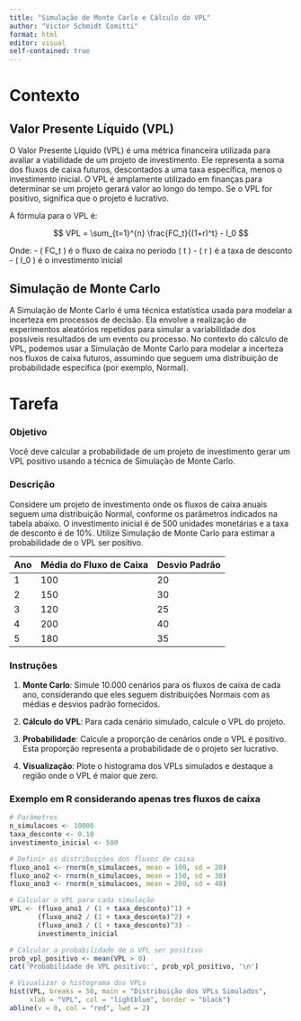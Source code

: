 ```yaml
---
title: "Simulação de Monte Carlo e Cálculo do VPL"
author: "Victor Schmidt Comitti"
format: html
editor: visual
self-contained: true
---
```


# Contexto

## Valor Presente Líquido (VPL)

O Valor Presente Líquido (VPL) é uma métrica financeira utilizada para avaliar a viabilidade de um projeto de investimento. Ele representa a soma dos fluxos de caixa futuros, descontados a uma taxa específica, menos o investimento inicial. O VPL é amplamente utilizado em finanças para determinar se um projeto gerará valor ao longo do tempo. Se o VPL for positivo, significa que o projeto é lucrativo.

A fórmula para o VPL é:

$$ VPL = \sum_{t=1}^{n} \frac{FC_t}{(1+r)^t} - I_0 $$

Onde:
- \( FC_t \) é o fluxo de caixa no período \( t \)
- \( r \) é a taxa de desconto
- \( I_0 \) é o investimento inicial

## Simulação de Monte Carlo

A Simulação de Monte Carlo é uma técnica estatística usada para modelar a incerteza em processos de decisão. Ela envolve a realização de experimentos aleatórios repetidos para simular a variabilidade dos possíveis resultados de um evento ou processo. No contexto do cálculo de VPL, podemos usar a Simulação de Monte Carlo para modelar a incerteza nos fluxos de caixa futuros, assumindo que seguem uma distribuição de probabilidade específica (por exemplo, Normal).

# Tarefa

### Objetivo

Você deve calcular a probabilidade de um projeto de investimento gerar um VPL positivo usando a técnica de Simulação de Monte Carlo.

### Descrição

Considere um projeto de investimento onde os fluxos de caixa anuais seguem uma distribuição Normal, conforme os parâmetros indicados na tabela abaixo. O investimento inicial é de 500 unidades monetárias e a taxa de desconto é de 10%. Utilize Simulação de Monte Carlo para estimar a probabilidade de o VPL ser positivo.

 Ano | Média do Fluxo de Caixa | Desvio Padrão |
|-----|-------------------------|---------------|
| 1   | 100                     | 20            |
| 2   | 150                     | 30            |
| 3   | 120                     | 25            |
| 4   | 200                     | 40            |
| 5   | 180                     | 35            |

### Instruções

1. **Monte Carlo**: Simule 10.000 cenários para os fluxos de caixa de cada ano, considerando que eles seguem distribuições Normais com as médias e desvios padrão fornecidos.
   
2. **Cálculo do VPL**: Para cada cenário simulado, calcule o VPL do projeto.

3. **Probabilidade**: Calcule a proporção de cenários onde o VPL é positivo. Esta proporção representa a probabilidade de o projeto ser lucrativo.

4. **Visualização**: Plote o histograma dos VPLs simulados e destaque a região onde o VPL é maior que zero.

### Exemplo em R considerando apenas tres fluxos de caixa

```r
# Parâmetros
n_simulacoes <- 10000
taxa_desconto <- 0.10
investimento_inicial <- 500

# Definir as distribuições dos fluxos de caixa
fluxo_ano1 <- rnorm(n_simulacoes, mean = 100, sd = 20)
fluxo_ano2 <- rnorm(n_simulacoes, mean = 150, sd = 30)
fluxo_ano3 <- rnorm(n_simulacoes, mean = 200, sd = 40)

# Calcular o VPL para cada simulação
VPL <- (fluxo_ano1 / (1 + taxa_desconto)^1) + 
       (fluxo_ano2 / (1 + taxa_desconto)^2) + 
       (fluxo_ano3 / (1 + taxa_desconto)^3) - 
       investimento_inicial

# Calcular a probabilidade de o VPL ser positivo
prob_vpl_positivo <- mean(VPL > 0)
cat('Probabilidade de VPL positivo:', prob_vpl_positivo, '\n')

# Visualizar o histograma dos VPLs
hist(VPL, breaks = 50, main = "Distribuição dos VPLs Simulados", 
     xlab = "VPL", col = "lightblue", border = "black")
abline(v = 0, col = "red", lwd = 2)
```

